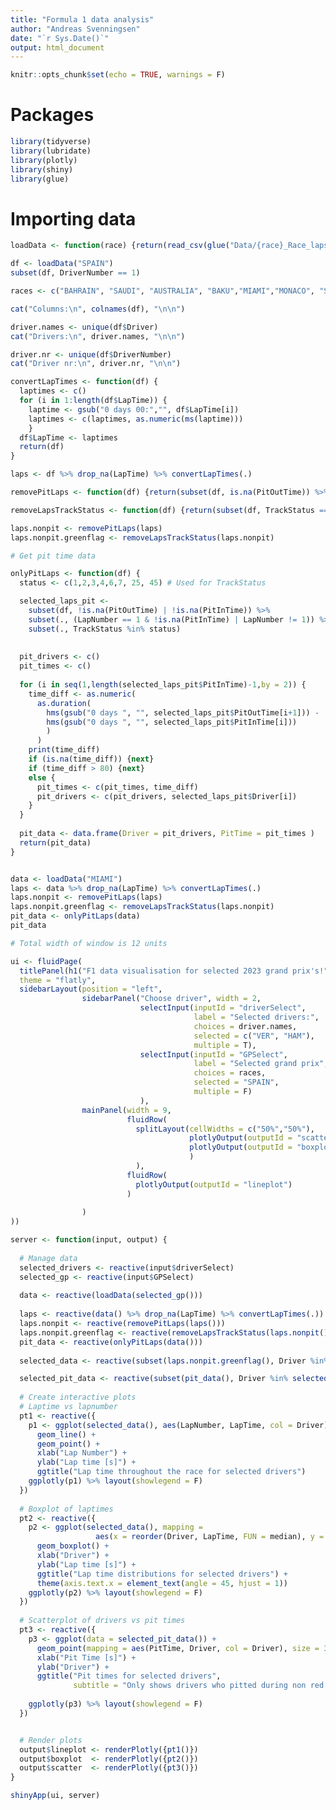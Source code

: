 ```yaml
---
title: "Formula 1 data analysis"
author: "Andreas Svenningsen"
date: "`r Sys.Date()`"
output: html_document
---
```


```r
knitr::opts_chunk$set(echo = TRUE, warnings = F)
```

# Packages
```r
library(tidyverse)
library(lubridate)
library(plotly)
library(shiny)
library(glue)
```


# Importing data

```r

loadData <- function(race) {return(read_csv(glue("Data/{race}_Race_laps.csv"), show_col_types = F))}


```

```r
df <- loadData("SPAIN")
subset(df, DriverNumber == 1)


```


```r

races <- c("BAHRAIN", "SAUDI", "AUSTRALIA", "BAKU","MIAMI","MONACO", "SPAIN")

cat("Columns:\n", colnames(df), "\n\n")

driver.names <- unique(df$Driver)
cat("Drivers:\n", driver.names, "\n\n")

driver.nr <- unique(df$DriverNumber)
cat("Driver nr:\n", driver.nr, "\n\n")

```


```r

convertLapTimes <- function(df) {
  laptimes <- c()
  for (i in 1:length(df$LapTime)) {
    laptime <- gsub("0 days 00:","", df$LapTime[i])
    laptimes <- c(laptimes, as.numeric(ms(laptime)))
    }
  df$LapTime <- laptimes
  return(df)
}

laps <- df %>% drop_na(LapTime) %>% convertLapTimes(.)

removePitLaps <- function(df) {return(subset(df, is.na(PitOutTime)) %>% subset(., is.na(PitInTime)))}

removeLapsTrackStatus <- function(df) {return(subset(df, TrackStatus == 1))}

laps.nonpit <- removePitLaps(laps)
laps.nonpit.greenflag <- removeLapsTrackStatus(laps.nonpit)


```

```r
# Get pit time data

onlyPitLaps <- function(df) {
  status <- c(1,2,3,4,6,7, 25, 45) # Used for TrackStatus

  selected_laps_pit <- 
    subset(df, !is.na(PitOutTime) | !is.na(PitInTime)) %>% 
    subset(., (LapNumber == 1 & !is.na(PitInTime) | LapNumber != 1)) %>%
    subset(., TrackStatus %in% status)
  
  
  pit_drivers <- c()
  pit_times <- c()
  
  for (i in seq(1,length(selected_laps_pit$PitInTime)-1,by = 2)) {
    time_diff <- as.numeric(
      as.duration(
        hms(gsub("0 days ", "", selected_laps_pit$PitOutTime[i+1])) - 
        hms(gsub("0 days ", "", selected_laps_pit$PitInTime[i]))
        )
      )
    print(time_diff)
    if (is.na(time_diff)) {next}
    if (time_diff > 80) {next}
    else {
      pit_times <- c(pit_times, time_diff)  
      pit_drivers <- c(pit_drivers, selected_laps_pit$Driver[i])
    }
  }
  
  pit_data <- data.frame(Driver = pit_drivers, PitTime = pit_times )
  return(pit_data)
}


data <- loadData("MIAMI")
laps <- data %>% drop_na(LapTime) %>% convertLapTimes(.)
laps.nonpit <- removePitLaps(laps)
laps.nonpit.greenflag <- removeLapsTrackStatus(laps.nonpit)
pit_data <- onlyPitLaps(data)
pit_data

```


```r
# Total width of window is 12 units

ui <- fluidPage(
  titlePanel(h1("F1 data visualisation for selected 2023 grand prix's!", align = "center")),
  theme = "flatly",
  sidebarLayout(position = "left",
                sidebarPanel("Choose driver", width = 2, 
                             selectInput(inputId = "driverSelect", 
                                         label = "Selected drivers:", 
                                         choices = driver.names, 
                                         selected = c("VER", "HAM"), 
                                         multiple = T),
                             selectInput(inputId = "GPSelect",
                                         label = "Selected grand prix",
                                         choices = races, 
                                         selected = "SPAIN",
                                         multiple = F)
                             ),
                mainPanel(width = 9,
                          fluidRow(
                            splitLayout(cellWidths = c("50%","50%"),
                                        plotlyOutput(outputId = "scatter"),
                                        plotlyOutput(outputId = "boxplot")
                                        )
                            ),
                          fluidRow(
                            plotlyOutput(outputId = "lineplot")  
                          )
                          
                )
))

server <- function(input, output) {
  
  # Manage data
  selected_drivers <- reactive(input$driverSelect)
  selected_gp <- reactive(input$GPSelect)
  
  data <- reactive(loadData(selected_gp()))
  
  laps <- reactive(data() %>% drop_na(LapTime) %>% convertLapTimes(.))
  laps.nonpit <- reactive(removePitLaps(laps()))
  laps.nonpit.greenflag <- reactive(removeLapsTrackStatus(laps.nonpit()))
  pit_data <- reactive(onlyPitLaps(data()))
  
  selected_data <- reactive(subset(laps.nonpit.greenflag(), Driver %in% selected_drivers()))

  selected_pit_data <- reactive(subset(pit_data(), Driver %in% selected_drivers()))
  
  # Create interactive plots
  # Laptime vs lapnumber
  pt1 <- reactive({
    p1 <- ggplot(selected_data(), aes(LapNumber, LapTime, col = Driver)) + 
      geom_line() + 
      geom_point() + 
      xlab("Lap Number") + 
      ylab("Lap time [s]") + 
      ggtitle("Lap time throughout the race for selected drivers")
    ggplotly(p1) %>% layout(showlegend = F) 
  })
  
  # Boxplot of laptimes
  pt2 <- reactive({
    p2 <- ggplot(selected_data(), mapping = 
                   aes(x = reorder(Driver, LapTime, FUN = median), y = LapTime, col = Driver)) + 
      geom_boxplot() + 
      xlab("Driver") + 
      ylab("Lap time [s]") + 
      ggtitle("Lap time distributions for selected drivers") + 
      theme(axis.text.x = element_text(angle = 45, hjust = 1))
    ggplotly(p2) %>% layout(showlegend = F)
  })
  
  # Scatterplot of drivers vs pit times
  pt3 <- reactive({
    p3 <- ggplot(data = selected_pit_data()) + 
      geom_point(mapping = aes(PitTime, Driver, col = Driver), size = 3) + 
      xlab("Pit Time [s]") + 
      ylab("Driver") + 
      ggtitle("Pit times for selected drivers", 
              subtitle = "Only shows drivers who pitted during non red flags")
    
    ggplotly(p3) %>% layout(showlegend = F)
  })


  # Render plots
  output$lineplot <- renderPlotly({pt1()})
  output$boxplot  <- renderPlotly({pt2()})
  output$scatter  <- renderPlotly({pt3()})
}

shinyApp(ui, server)
```



